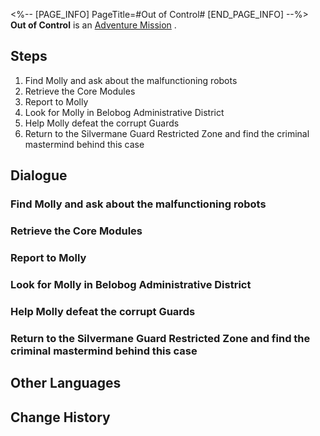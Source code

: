 <%-- [PAGE_INFO]
PageTitle=#Out of Control#
[END_PAGE_INFO] --%>
{{Stub|Dialogue, characters, and location(s)}}
{{Mission Infobox
|id            = 2011101
|title         = 
|image         = Mission Out of Control.png
|type          = Adventure
|event_name    = 
|chapter       = 
|requirements  = [[Trailblaze Mission]] ''[[Silent Galaxy]]'' completed
|summary       = After comforting Molly, you tell her to hide in Neverwinter Workshop, and get her testimony that corruption is happening in the army. What will happen next?
|characters    = <!--characters that appear in this mission-->
|startLocation = <!--location as it intially appears on the mission screen-->
|world         = <!--i.e. Penacony-->
|area          = <!--i.e. A Child's Dream-->
|prev          = 
|next          = 
|exp           = 250
|credits       = 14000
|stellarJade   = 
|other         = {{Card List|Condensed Aether*4;Shield*100|delim=;}}
}}
'''Out of Control''' is an [[Adventure Mission]]<!--in [world]-->.

==Steps==
# Find Molly and ask about the malfunctioning robots
# Retrieve the Core Modules
# Report to Molly
# Look for Molly in Belobog Administrative District
# Help Molly defeat the corrupt Guards
# Return to the Silvermane Guard Restricted Zone and find the criminal mastermind behind this case

<!--
==Gameplay Notes==

--><!--
==Trial Character==

-->
==Dialogue==
{{Stub Dialogue}}
===Find Molly and ask about the malfunctioning robots===
{{Mission Description|type=adventure|location=<!--to be added-->|You receive a notification from the Belobog Silvermane Guard Restricted Zone: There are malfunctioning robots roaming around the zone, which might be dangerous.<br />This is not your business... But as someone helpful, you should find Molly and ask about the details.}}
{{Dialogue Start}}
:{{tx}}
{{Dialogue End}}

===Retrieve the Core Modules===
{{Mission Description|type=adventure|location=<!--to be added-->|update|Molly from the Technology Division is angry with her colleagues. You learn from her that a group of dangerous malfunctioning robots is wandering around in the restricted zone, which are prone to harming people.<br />You agree to help Molly retrieve these robots' "Core Modules." There are three robots that have this problem. Search carefully around the Silvermane Guard Restricted Zone.}}
{{Dialogue Start}}
:{{tx}}
{{Dialogue End}}

===Report to Molly===
{{Mission Description|type=adventure|location=<!--to be added-->|update|Molly from the Technology Division is angry with her colleagues. You learn from her that a group of dangerous malfunctioning robots is wandering around in the restricted zone, which are prone to harming people.<br />You have retrieved all the "Core Modules." Bring them back to Molly.}}
{{Dialogue Start}}
:{{tx}}
{{Dialogue End}}

===Look for Molly in Belobog Administrative District===
{{Mission Description|type=adventure|location=<!--to be added-->|update|When you return, you find Pela taking Molly's place. After talking to her, you learn that Pela is investigating a corruption case related to those defective robots, and Molly is likely to be in danger.<br />Molly's colleagues tell you her address, where you might find her.}}
{{Dialogue Start}}
:{{tx}}
{{Dialogue End}}

===Help Molly defeat the corrupt Guards===
{{Mission Description|type=adventure|location=<!--to be added-->|update|After comforting Molly, you tell her to hide in Neverwinter Workshop, and get her testimony that corruption is happening in the army.<br />When you return to the restricted zone, you find that Molly has come here to confront the criminal. Her life is at risk, she needs your help!}}
{{Dialogue Start}}
:{{tx}}
{{Dialogue End}}

===Return to the Silvermane Guard Restricted Zone and find the criminal mastermind behind this case===
{{Mission Description|type=adventure|location=<!--to be added-->|update|After comforting Molly, you tell her to hide in Neverwinter Workshop, and get her testimony that corruption is happening in the army.<br />Pela speculates that the one behind this case is still in the Silvermane Guard Restricted Zone. It's time to let them pay!}}
{{Dialogue Start}}
:{{tx}}
{{Dialogue End}}

==Other Languages==
{{Other Languages
|en   = Out of Control
|zhs  = 失控
|zht  = 失控
|ja   = 制御不能
|ko   = 통제 불능
|es   = Fuera de control
|fr   = Hors de contrôle
|ru   = Вне контроля
|th   = สูญเสียการควบคุม
|vi   = Mất Kiểm Soát
|de   = Außer Kontrolle
|id   = Kehilangan Kontrol
|pt   = Fora de Controle
}}

==Change History==
{{Change History|1.0}}
